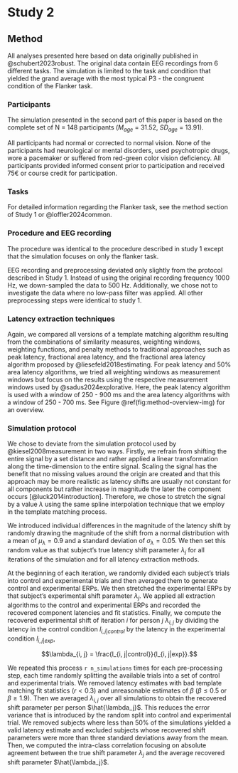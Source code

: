 # Study 2
## Method
All analyses presented here based on data originally published in @schubert2023robust. The original data contain EEG recordings from 6 different tasks. The simulation is limited to the task and condition that yielded the grand average with the most typical P3 - the congruent condition of the Flanker task.

### Participants
The simulation presented in the second part of this paper is based on the complete set of N = 148 participants ($M_{age}$ = 31.52, $SD_{age}$ = 13.91).

All participants had normal or corrected to normal vision. None of the participants had neurological or mental disorders, used psychotropic drugs, wore a pacemaker or suffered from red-green color vision deficiency. All participants provided informed consent prior to participation and received 75€ or course credit for participation.

### Tasks
For detailed information regarding the Flanker task, see the method section of Study 1 or @loffler2024common.

### Procedure and EEG recording
The procedure was identical to the procedure described in study 1 except that the simulation focuses on only the flanker task. 

EEG recording and preprocessing deviated only slightly from the protocol described in Study 1. Instead of using the original recording frequency 1000 Hz, we down-sampled the data to 500 Hz. Additionally, we chose not to investigate the data where no low-pass filter was applied. All other preprocessing steps were identical to study 1.

### Latency extraction techniques
Again, we compared all versions of a template matching algorithm resulting from the combinations of similarity measures, weighting windows, weighting functions, and penalty methods to traditional approaches such as peak latency, fractional area latency, and the fractional area latency algorithm proposed by @liesefeld2018estimating. For peak latency and 50% area latency algorithms, we tried all weighting windows as measurement windows but focus on the results using the respective measurement windows used by @sadus2024explorative. Here, the peak latency algorithm is used with a window of 250 - 900 ms and the area latency algorithms with a window of 250 - 700 ms. See Figure \@ref(fig:method-overview-img) for an overview.

### Simulation protocol
We chose to deviate from the simulation protocol used by @kiesel2008measurement in two ways. Firstly, we refrain from shifting the entire signal by a set distance and rather applied a linear transformation along the time-dimension to the entire signal. Scaling the signal has the benefit that no missing values around the origin are created and that this approach may be more realistic as latency shifts are usually not constant for all components but rather increase in magnitude the later the component occurs [@luck2014introduction]. Therefore, we chose to stretch the signal by a value $\lambda$ using the same spline interpolation technique that we employ in the template matching process.

We introduced individual differences in the magnitude of the latency shift by randomly drawing the magnitude of the shift from a normal distribution with a mean of $\mu_\lambda = 0.9$ and a standard deviation of $\sigma_\lambda = 0.05$. We then set this random value as that subject's true latency shift parameter $\lambda_j$ for all iterations of the simulation and for all latency extraction methods.

At the beginning of each iteration, we randomly divided each subject's trials into control and experimental trials and then averaged them to generate control and experimental ERPs. We then stretched the experimental ERPs by that subject's experimental shift parameter $\lambda_j$. We applied all extraction algorithms to the control and experimental ERPs and recorded the recovered component latencies and fit statistics. Finally, we compute the recovered experimental shift of iteration $i$ for person $j$ $\lambda_{i, j}$ by dividing the latency in the control condition $l_{i, j|control}$ by the latency in the experimental condition $l_{i, j|exp}$,

$$\lambda_{i, j} = \frac{l_{i, j|control}}{l_{i, j|exp}}.$$

We repeated this process `r n_simulations` times for each pre-processing step, each time randomly splitting the available trials into a set of control and experimental trials. We removed latency estimates with bad template matching fit statistics ($r < 0.3$) and unreasonable estimates of $\beta$ ($\beta \le 0.5$ or $\beta \ge 1.9$). Then we averaged $\lambda_{i, j}$ over all simulations to obtain the recovered shift parameter per person $\hat{\lambda_j}$. This reduces the error variance that is introduced by the random split into control and experimental trial. We removed subjects where less than 50% of the simulations yielded a valid latency estimate and excluded subjects whose recovered shift parameters were more than three standard deviations away from the mean. Then, we computed the intra-class correlation focusing on absolute agreement between the true shift parameter $\lambda_j$ and the average recovered shift parameter $\hat{\lambda_j}$.
